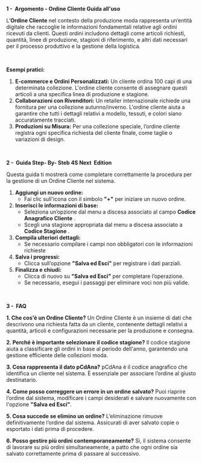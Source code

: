 **1 -  Argomento - Ordine Cliente Guida all'uso**

L’**Ordine Cliente** nel contesto della produzione moda rappresenta un’entità digitale che raccoglie le informazioni fondamentali relative agli ordini ricevuti da clienti. Questi ordini includono dettagli come articoli richiesti, quantità, linee di produzione, stagioni di riferimento, e altri dati necessari per il processo produttivo e la gestione della logistica.

 

**Esempi pratici:**

1. **E-commerce e Ordini Personalizzati:** Un cliente ordina 100 capi di una determinata collezione. L'ordine cliente consente di assegnare questi articoli a una specifica linea di produzione e stagione.
2. **Collaborazioni con Rivenditori:** Un retailer internazionale richiede una fornitura per una collezione autunno/inverno. L'ordine cliente aiuta a garantire che tutti i dettagli relativi a modello, tessuti, e colori siano accuratamente tracciati.
3. **Produzioni su Misura:** Per una collezione speciale, l’ordine cliente registra ogni specifica richiesta del cliente finale, come taglie o variazioni di design.

 

**2 -  Guida Step- By- Steb 4S Next  Edition**

Questa guida ti mostrerà come completare correttamente la procedura per la gestione di un Ordine Cliente nel sistema.

1. **Aggiungi un nuovo ordine:**
   * Fai clic sull'icona con il simbolo **"+"** per iniziare un nuovo ordine.
2. **Inserisci le informazioni di base:**
   * Seleziona un’opzione dal menu a discesa associato al campo **Codice Anagrafico Cliente** .
   * Scegli una stagione appropriata dal menu a discesa associato a **Codice Stagione** .
3. **Compila ulteriori dettagli:**
   * Se necessario compilare i campi non obbligatori con le informazioni richieste
4. **Salva i progressi:**
   * Clicca sull’opzione **"Salva ed Esci"** per registrare i dati parziali.
5. **Finalizza e chiudi:**
   * Clicca di nuovo su **"Salva ed Esci"** per completare l’operazione.
   * Se necessario, esegui i passaggi per eliminare voci non più valide.

 

**3 -  FAQ**

**1. Che cos'è un Ordine Cliente?** Un Ordine Cliente è un insieme di dati che descrivono una richiesta fatta da un cliente, contenente dettagli relativi a quantità, articoli e configurazioni necessarie per la produzione e consegna.

**2. Perché è importante selezionare il codice stagione?** Il codice stagione aiuta a classificare gli ordini in base al periodo dell'anno, garantendo una gestione efficiente delle collezioni moda.

**3. Cosa rappresenta il dato pCdAna?** pCdAna è il codice anagrafico che identifica un cliente nel sistema. È essenziale per associare l’ordine al giusto destinatario.

**4. Come posso correggere un errore in un ordine salvato?** Puoi riaprire l’ordine dal sistema, modificare i campi desiderati e salvare nuovamente con l'opzione **"Salva ed Esci"**.

**5. Cosa succede se elimino un ordine?** L’eliminazione rimuove definitivamente l’ordine dal sistema. Assicurati di aver salvato copie o esportato i dati prima di procedere.

**6. Posso gestire più ordini contemporaneamente?** Sì, il sistema consente di lavorare su più ordini simultaneamente, a patto che ogni ordine sia salvato correttamente prima di passare al successivo.